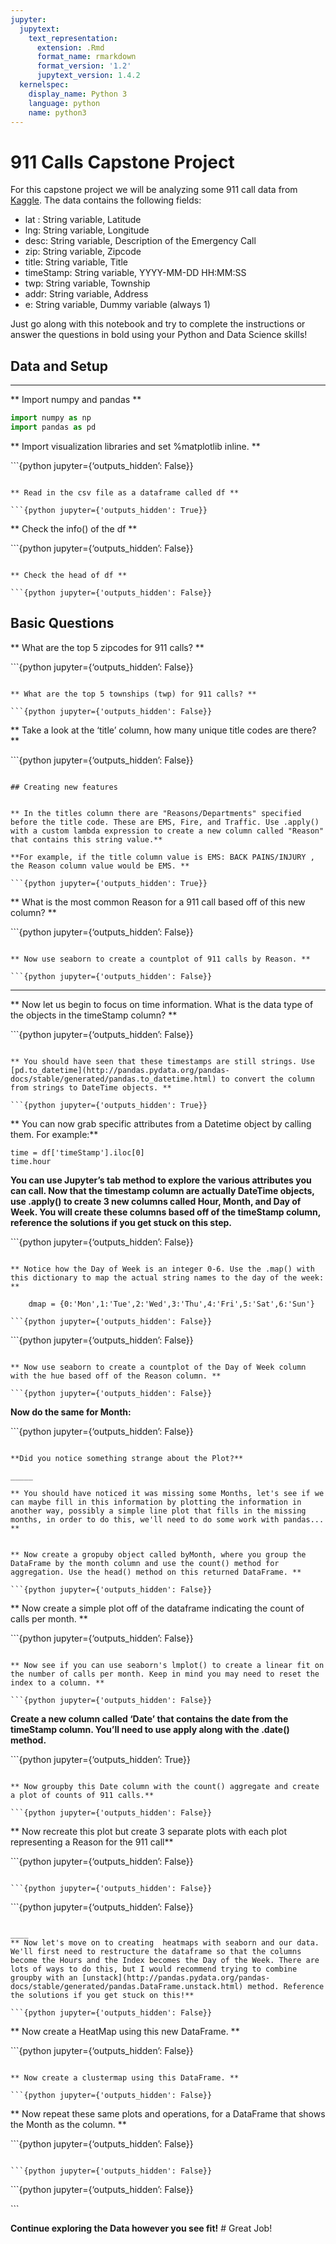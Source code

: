 ```yaml
---
jupyter:
  jupytext:
    text_representation:
      extension: .Rmd
      format_name: rmarkdown
      format_version: '1.2'
      jupytext_version: 1.4.2
  kernelspec:
    display_name: Python 3
    language: python
    name: python3
---
```


# 911 Calls Capstone Project


For this capstone project we will be analyzing some 911 call data from [Kaggle](https://www.kaggle.com/mchirico/montcoalert). The data contains the following fields:

* lat : String variable, Latitude
* lng: String variable, Longitude
* desc: String variable, Description of the Emergency Call
* zip: String variable, Zipcode
* title: String variable, Title
* timeStamp: String variable, YYYY-MM-DD HH:MM:SS
* twp: String variable, Township
* addr: String variable, Address
* e: String variable, Dummy variable (always 1)

Just go along with this notebook and try to complete the instructions or answer the questions in bold using your Python and Data Science skills!


## Data and Setup


____
** Import numpy and pandas **

```python
import numpy as np
import pandas as pd
```

** Import visualization libraries and set %matplotlib inline. **

```{python jupyter={'outputs_hidden': False}}

```

** Read in the csv file as a dataframe called df **

```{python jupyter={'outputs_hidden': True}}

```

** Check the info() of the df **

```{python jupyter={'outputs_hidden': False}}

```

** Check the head of df **

```{python jupyter={'outputs_hidden': False}}

```

## Basic Questions


** What are the top 5 zipcodes for 911 calls? **

```{python jupyter={'outputs_hidden': False}}

```

** What are the top 5 townships (twp) for 911 calls? **

```{python jupyter={'outputs_hidden': False}}

```

** Take a look at the 'title' column, how many unique title codes are there? **

```{python jupyter={'outputs_hidden': False}}

```

## Creating new features


** In the titles column there are "Reasons/Departments" specified before the title code. These are EMS, Fire, and Traffic. Use .apply() with a custom lambda expression to create a new column called "Reason" that contains this string value.** 

**For example, if the title column value is EMS: BACK PAINS/INJURY , the Reason column value would be EMS. **

```{python jupyter={'outputs_hidden': True}}

```

** What is the most common Reason for a 911 call based off of this new column? **

```{python jupyter={'outputs_hidden': False}}

```

** Now use seaborn to create a countplot of 911 calls by Reason. **

```{python jupyter={'outputs_hidden': False}}

```

___
** Now let us begin to focus on time information. What is the data type of the objects in the timeStamp column? **

```{python jupyter={'outputs_hidden': False}}

```

** You should have seen that these timestamps are still strings. Use [pd.to_datetime](http://pandas.pydata.org/pandas-docs/stable/generated/pandas.to_datetime.html) to convert the column from strings to DateTime objects. **

```{python jupyter={'outputs_hidden': True}}

```

** You can now grab specific attributes from a Datetime object by calling them. For example:**

    time = df['timeStamp'].iloc[0]
    time.hour

**You can use Jupyter's tab method to explore the various attributes you can call. Now that the timestamp column are actually DateTime objects, use .apply() to create 3 new columns called Hour, Month, and Day of Week. You will create these columns based off of the timeStamp column, reference the solutions if you get stuck on this step.**

```{python jupyter={'outputs_hidden': False}}

```

** Notice how the Day of Week is an integer 0-6. Use the .map() with this dictionary to map the actual string names to the day of the week: **

    dmap = {0:'Mon',1:'Tue',2:'Wed',3:'Thu',4:'Fri',5:'Sat',6:'Sun'}

```{python jupyter={'outputs_hidden': False}}

```

```{python jupyter={'outputs_hidden': False}}

```

** Now use seaborn to create a countplot of the Day of Week column with the hue based off of the Reason column. **

```{python jupyter={'outputs_hidden': False}}

```

**Now do the same for Month:**

```{python jupyter={'outputs_hidden': False}}

```

**Did you notice something strange about the Plot?**

_____

** You should have noticed it was missing some Months, let's see if we can maybe fill in this information by plotting the information in another way, possibly a simple line plot that fills in the missing months, in order to do this, we'll need to do some work with pandas... **


** Now create a gropuby object called byMonth, where you group the DataFrame by the month column and use the count() method for aggregation. Use the head() method on this returned DataFrame. **

```{python jupyter={'outputs_hidden': False}}

```

** Now create a simple plot off of the dataframe indicating the count of calls per month. **

```{python jupyter={'outputs_hidden': False}}

```

** Now see if you can use seaborn's lmplot() to create a linear fit on the number of calls per month. Keep in mind you may need to reset the index to a column. **

```{python jupyter={'outputs_hidden': False}}

```

**Create a new column called 'Date' that contains the date from the timeStamp column. You'll need to use apply along with the .date() method. ** 

```{python jupyter={'outputs_hidden': True}}

```

** Now groupby this Date column with the count() aggregate and create a plot of counts of 911 calls.**

```{python jupyter={'outputs_hidden': False}}

```

** Now recreate this plot but create 3 separate plots with each plot representing a Reason for the 911 call**

```{python jupyter={'outputs_hidden': False}}

```

```{python jupyter={'outputs_hidden': False}}

```

```{python jupyter={'outputs_hidden': False}}

```

____
** Now let's move on to creating  heatmaps with seaborn and our data. We'll first need to restructure the dataframe so that the columns become the Hours and the Index becomes the Day of the Week. There are lots of ways to do this, but I would recommend trying to combine groupby with an [unstack](http://pandas.pydata.org/pandas-docs/stable/generated/pandas.DataFrame.unstack.html) method. Reference the solutions if you get stuck on this!**

```{python jupyter={'outputs_hidden': False}}

```

** Now create a HeatMap using this new DataFrame. **

```{python jupyter={'outputs_hidden': False}}

```

** Now create a clustermap using this DataFrame. **

```{python jupyter={'outputs_hidden': False}}

```

** Now repeat these same plots and operations, for a DataFrame that shows the Month as the column. **

```{python jupyter={'outputs_hidden': False}}

```

```{python jupyter={'outputs_hidden': False}}

```

```{python jupyter={'outputs_hidden': False}}

```

**Continue exploring the Data however you see fit!**
# Great Job!

